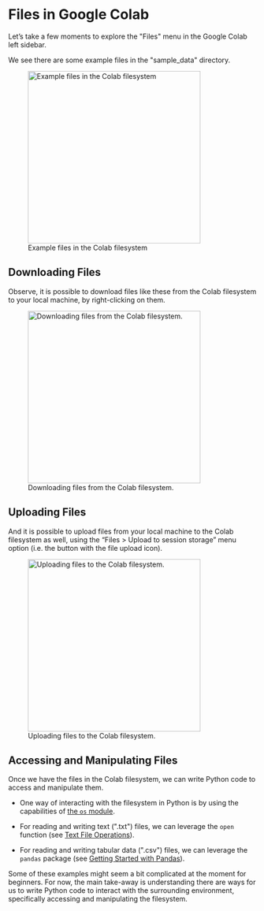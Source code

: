 # Files in Google Colab

Let's take a few moments to explore the \"Files\" menu in the Google Colab left sidebar.

We see there are some example files in the \"sample_data\" directory.

![Example files in the Colab filesystem](../../../images/colab-filesystem.png){height=350 fig-align="center"}

## Downloading Files

Observe, it is possible to download files like these from the Colab filesystem to your local machine, by right-clicking on them.


![Downloading files from the Colab filesystem.](../../../images/colab-file-download.png){height=350 fig-align="center"}

## Uploading Files

And it is possible to upload files from your local machine to the Colab filesystem as well, using  the "Files > Upload to session storage" menu option (i.e. the button with the file upload icon).

![Uploading files to the Colab filesystem.](../../../images/colab-file-upload.png){height=350 fig-align="center"}

## Accessing and Manipulating Files

Once we have the files in the Colab filesystem, we can write Python code to access and manipulate them.

  + One way of interacting with the filesystem in Python is by using the capabilities of [the `os` module](../../python-modules/os.ipynb).

  + For reading and writing text (\".txt\") files, we can leverage the `open` function (see [Text File Operations](../../python-lang/file-operations.qmd)).

  + For reading and writing tabular data (\".csv\") files, we can leverage the `pandas` package (see [Getting Started with Pandas](https://prof-rossetti.github.io/applied-data-science-python-book/notes/pandas/obtaining-dataframes.html)).

Some of these examples might seem a bit complicated at the moment for beginners. For now, the main take-away is understanding there are ways for us to write Python code to interact with the surrounding environment, specifically accessing and manipulating the filesystem.
